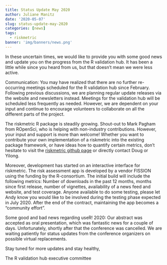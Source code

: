 ```yaml
---
title: Status Update May 2020
author: Juliane Manitz
date: '2020-05-07'
slug: status-update-may-2020
categories: [news]
tags:
  - riskmetric
banner: 'img/banners/news.png'
---
```


In these uncertain times, we would like to provide you with some good news and update you on the progress from the R validation hub. It has been a little while since you heard from us, but that doesn’t mean we were less active. 

Communication: You may have realized that there are no further re-occurring meetings scheduled for the R validation hub since February. Following previous discussions, we are planning regular update releases via the website and newsletters instead. Meetings for the validation hub will be scheduled less frequently as needed. However, we are dependent on your input and continue to encourage volunteers to collaborate on all the different parts of the project.

The riskmetric R package is steadily growing. Shout-out to Mark Pagham from ROpenSci, who is helping with non-industry contributions. However, your input and support is more than welcome! Whether you want to contribute your own implementation of a riskmetric into the existing package framework, or have ideas how to quantify certain metrics, don’t hesitate to visit the [riskmetric github page](https://urldefense.com/v3/__https:/github.com/pharmaR/riskmetric__;!!AoaiBx6H!jo1MpjpGUIe2P4W6dcEjhIdy4OZDatYz0h29FH_4Fri4z0PpIxukkYUE6x17Gjneesg$) or directly contact Doug or Yilong. 

Moreover, development has started on an interactive interface for riskmetric. The risk assessment app is developed by a vendor FISSION using the funding by the R-consortium. The initial build will include the following metrics: Number of downloads in the past 12 months, months since first release, number of vignettes, availability of a news feed and website, and test coverage. Anyone available to do some testing, please let Andy know you would like to be involved during the testing phase expected in July 2020. After the end of the contract, maintaining the app becomes a “community effort”.

Some good and bad news regarding useR! 2020: Our abstract was accepted as oral presentation, which was fantastic news for a couple of days. Unfortunately, shortly after that the conference was cancelled. We are waiting patiently for status updates from the conference organizers on possible virtual replacements. 

Stay tuned for more updates and stay healthy,

The R validation hub executive committee
